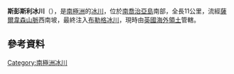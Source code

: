 {{coord|54|35|S|36|19|W|display=title}}

'''斯彭斯利冰川'''（{{lang-en|Spenceley Glacier}}），是[[南極洲|南極洲]]的[[冰川|冰川]]，位於[[南喬治亞島|南喬治亞島]]南部，全長11公里，流經[[薩爾韋森山脈|薩爾韋森山脈]]西南坡，最終注入[[布勒格冰川|布勒格冰川]]，現時由[[英國海外領土|英國海外領土]]管轄。

==參考資料==
{{usgs-gazetteer}}

{{Antarctica-geo-stub}}
[[Category:南極洲冰川|Category:南極洲冰川]]
